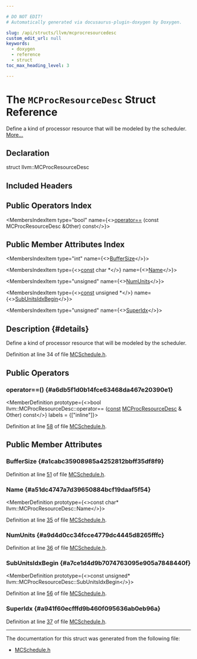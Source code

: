 ```yaml
---

# DO NOT EDIT!
# Automatically generated via docusaurus-plugin-doxygen by Doxygen.

slug: /api/structs/llvm/mcprocresourcedesc
custom_edit_url: null
keywords:
  - doxygen
  - reference
  - struct
toc_max_heading_level: 3

---
```





# The `MCProcResourceDesc` Struct Reference

<DoxygenPage pluginConfig={pluginConfig}>

Define a kind of processor resource that will be modeled by the scheduler. <a href="#details">More...</a>

## Declaration

<CodeBlock>struct llvm::MCProcResourceDesc</CodeBlock>

## Included Headers

<IncludesList>
<IncludesListItem
  filePath="llvm/MC/MCSchedule.h"
  permalink="/docs/api/files/include/include/llvm/include/llvm/mc/mcschedule-h"
  isLocal="true" />
</IncludesList>

## Public Operators Index

<MembersIndex>

<MembersIndexItem
  type="bool"
  name={<><a href="#a6db5f1d0b14fce63468da467e20390e1">operator==</a> (const MCProcResourceDesc &amp;Other) const</>}>
</MembersIndexItem>

</MembersIndex>

## Public Member Attributes Index

<MembersIndex>

<MembersIndexItem
  type="int"
  name={<><a href="#a1cabc35908985a4252812bbff35df8f9">BufferSize</a></>}>
</MembersIndexItem>

<MembersIndexItem
  type={<><a href="/docs/api/files/lib/lib/target/lib/target/aarch64/aarch64promoteconstant-cpp/#a90f8350fecae261c25be85d38b451bff">const</a> char &#42;</>}
  name={<><a href="#a51dc4747a7d39650884bcf19daaf5f54">Name</a></>}>
</MembersIndexItem>

<MembersIndexItem
  type="unsigned"
  name={<><a href="#a9d4d0cc34fcce4779dc4445d8265fffc">NumUnits</a></>}>
</MembersIndexItem>

<MembersIndexItem
  type={<><a href="/docs/api/files/lib/lib/target/lib/target/aarch64/aarch64promoteconstant-cpp/#a90f8350fecae261c25be85d38b451bff">const</a> unsigned &#42;</>}
  name={<><a href="#a7ce1d4d9b7074763095e905a7848440f">SubUnitsIdxBegin</a></>}>
</MembersIndexItem>

<MembersIndexItem
  type="unsigned"
  name={<><a href="#a941f60ecfffd9b460f095636ab0eb96a">SuperIdx</a></>}>
</MembersIndexItem>

</MembersIndex>

## Description {#details}

Define a kind of processor resource that will be modeled by the scheduler.

Definition at line 34 of file <a href="/docs/api/files/include/include/llvm/include/llvm/mc/mcschedule-h">MCSchedule.h</a>.

<SectionDefinition>

## Public Operators

### operator==() {#a6db5f1d0b14fce63468da467e20390e1}

<MemberDefinition
  prototype={<>bool llvm::MCProcResourceDesc::operator== (<a href="/docs/api/files/lib/lib/target/lib/target/aarch64/aarch64promoteconstant-cpp/#a90f8350fecae261c25be85d38b451bff">const</a> <a href="/docs/api/structs/llvm/mcprocresourcedesc">MCProcResourceDesc</a> &amp; Other) const</>}
  labels = {["inline"]}>

Definition at line <a href="/docs/api/files/include/include/llvm/include/llvm/mc/mcschedule-h/#l00058">58</a> of file <a href="/docs/api/files/include/include/llvm/include/llvm/mc/mcschedule-h">MCSchedule.h</a>.
</MemberDefinition>

</SectionDefinition>

<SectionDefinition>

## Public Member Attributes

### BufferSize {#a1cabc35908985a4252812bbff35df8f9}

<MemberDefinition
  prototype="int llvm::MCProcResourceDesc::BufferSize">

Definition at line <a href="/docs/api/files/include/include/llvm/include/llvm/mc/mcschedule-h/#l00051">51</a> of file <a href="/docs/api/files/include/include/llvm/include/llvm/mc/mcschedule-h">MCSchedule.h</a>.
</MemberDefinition>

### Name {#a51dc4747a7d39650884bcf19daaf5f54}

<MemberDefinition
  prototype={<>const char&#42; llvm::MCProcResourceDesc::Name</>}>

Definition at line <a href="/docs/api/files/include/include/llvm/include/llvm/mc/mcschedule-h/#l00035">35</a> of file <a href="/docs/api/files/include/include/llvm/include/llvm/mc/mcschedule-h">MCSchedule.h</a>.
</MemberDefinition>

### NumUnits {#a9d4d0cc34fcce4779dc4445d8265fffc}

<MemberDefinition
  prototype="unsigned llvm::MCProcResourceDesc::NumUnits">

Definition at line <a href="/docs/api/files/include/include/llvm/include/llvm/mc/mcschedule-h/#l00036">36</a> of file <a href="/docs/api/files/include/include/llvm/include/llvm/mc/mcschedule-h">MCSchedule.h</a>.
</MemberDefinition>

### SubUnitsIdxBegin {#a7ce1d4d9b7074763095e905a7848440f}

<MemberDefinition
  prototype={<>const unsigned&#42; llvm::MCProcResourceDesc::SubUnitsIdxBegin</>}>

Definition at line <a href="/docs/api/files/include/include/llvm/include/llvm/mc/mcschedule-h/#l00056">56</a> of file <a href="/docs/api/files/include/include/llvm/include/llvm/mc/mcschedule-h">MCSchedule.h</a>.
</MemberDefinition>

### SuperIdx {#a941f60ecfffd9b460f095636ab0eb96a}

<MemberDefinition
  prototype="unsigned llvm::MCProcResourceDesc::SuperIdx">

Definition at line <a href="/docs/api/files/include/include/llvm/include/llvm/mc/mcschedule-h/#l00037">37</a> of file <a href="/docs/api/files/include/include/llvm/include/llvm/mc/mcschedule-h">MCSchedule.h</a>.
</MemberDefinition>

</SectionDefinition>

<hr/>

The documentation for this struct was generated from the following file:

<ul>
<li><a href="/docs/api/files/include/include/llvm/include/llvm/mc/mcschedule-h">MCSchedule.h</a></li>
</ul>

</DoxygenPage>
